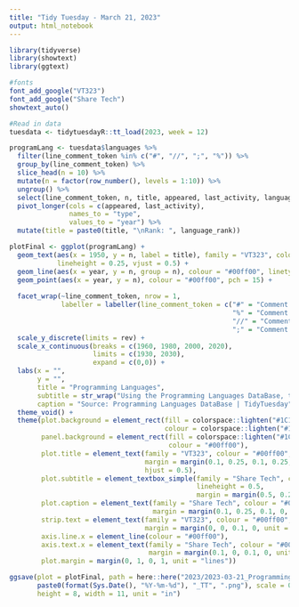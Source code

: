 ```yaml
---
title: "Tidy Tuesday - March 21, 2023"
output: html_notebook
---
```


```r
library(tidyverse)
library(showtext)
library(ggtext)

#fonts
font_add_google("VT323")
font_add_google("Share Tech")
showtext_auto()

#Read in data
tuesdata <- tidytuesdayR::tt_load(2023, week = 12)
```

```r
programLang <- tuesdata$languages %>%
  filter(line_comment_token %in% c("#", "//", ";", "%")) %>%
  group_by(line_comment_token) %>%
  slice_head(n = 10) %>%
  mutate(n = factor(row_number(), levels = 1:10)) %>%
  ungroup() %>%
  select(line_comment_token, n, title, appeared, last_activity, language_rank) %>%
  pivot_longer(cols = c(appeared, last_activity),
               names_to = "type",
               values_to = "year") %>%
  mutate(title = paste0(title, "\nRank: ", language_rank))
```

```r
plotFinal <- ggplot(programLang) +
  geom_text(aes(x = 1950, y = n, label = title), family = "VT323", colour = "#00ff00", size = 8, 
            lineheight = 0.25, vjust = 0.5) +
  geom_line(aes(x = year, y = n, group = n), colour = "#00ff00", linetype = "dashed") +
  geom_point(aes(x = year, y = n), colour = "#00ff00", pch = 15) +
  
  facet_wrap(~line_comment_token, nrow = 1,
             labeller = labeller(line_comment_token = c("#" = "Comment Token: #",
                                                        "%" = "Comment Token: %",
                                                        "//" = "Comment Token: //",
                                                        ";" = "Comment Token: ;"))) +
  scale_y_discrete(limits = rev) +
  scale_x_continuous(breaks = c(1960, 1980, 2000, 2020),
                     limits = c(1930, 2030),
                     expand = c(0,0)) +
  labs(x = "", 
       y = "",
       title = "Programming Languages",
       subtitle = str_wrap("Using the Programming Languages DataBase, there are over 3,300 programming languages listed. In examining comment tokens, 205 use <span style='font-size:34.0px;font-weight:bold;'>// </span>, 101 use <span style='font-size:34.0px;font-weight:bold;'># </span>, 64 use <span style='font-size:34.0px;font-weight:bold;'>; </span>, 15 use <span style='font-size:34.0px;font-weight:bold;'>%</span> and approximately 3,280 do not have a comment token listed."),
       caption = "Source: Programming Languages DataBase | TidyTuesday") +
  theme_void() +
  theme(plot.background = element_rect(fill = colorspace::lighten("#1C1C1C", amount = 0.1), 
                                       colour = colorspace::lighten("#1C1C1C", amount = 0.1)),
        panel.background = element_rect(fill = colorspace::lighten("#1C1C1C", amount = 0.1),
                                        colour = "#00ff00"),
        plot.title = element_text(family = "VT323", colour = "#00ff00", face = "bold", size = 65,
                                  margin = margin(0.1, 0.25, 0.1, 0.25, unit = "lines"),
                                  hjust = 0.5),
        plot.subtitle = element_textbox_simple(family = "Share Tech", colour = "#00ff00", size = 24,
                                               lineheight = 0.5,
                                               margin = margin(0.5, 0.25, 0.1, 0.25, unit = "lines")),
        plot.caption = element_text(family = "Share Tech", colour = "#00ff00", size = 16,
                                    margin = margin(0.1, 0.25, 0.1, 0, unit = "lines")),
        strip.text = element_text(family = "VT323", colour = "#00ff00", size = 24,
                                  margin = margin(0, 0, 0.1, 0, unit = "lines")),
        axis.line.x = element_line(colour = "#00ff00"),
        axis.text.x = element_text(family = "Share Tech", colour = "#00ff00", size = 20,
                                   margin = margin(0.1, 0, 0.1, 0, unit = "lines")),
        plot.margin = margin(0, 1, 0, 1, unit = "lines"))
```

```r
ggsave(plot = plotFinal, path = here::here("2023/2023-03-21_ProgrammingLanguages"),
       paste0(format(Sys.Date(), "%Y-%m-%d"), "_TT", ".png"), scale = 0.6, dpi = 300,
       height = 8, width = 11, unit = "in")
```
